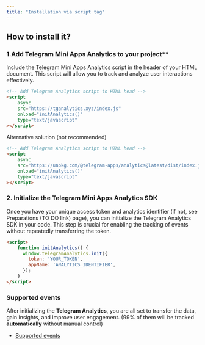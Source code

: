 ```yaml
---
title: "Installation via script tag"
---
```


## How to install it?

### 1.Add Telegram Mini Apps Analytics to your project\*\*

Include the Telegram Mini Apps Analytics script in the header of your HTML document. This script will allow you to track and analyze user interactions effectively.

```html
<!-- Add Telegram Analytics script to HTML head -->
<script
    async
    src="https://tganalytics.xyz/index.js"
    onload="initAnalytics()"
    type="text/javascript"
></script>
```

Alternative solution (not recommended)

```html
<!-- Add Telegram Analytics script to HTML head -->
<script
    async
    src="https://unpkg.com/@telegram-apps/analytics@latest/dist/index.js"
    onload="initAnalytics()"
    type="text/javascript"
></script>
```

### 2. Initialize the **Telegram Mini Apps Analytics** SDK

Once you have your unique access token and analytics identifier (if not, see Preparations (TO DO link)  page), you can initialize the Telegram Analytics SDK in your code. This step is crucial for enabling the tracking of events without repeatedly transferring the token.

```html
<script>
    function initAnalytics() {
      window.telegramAnalytics.init({
        token: 'YOUR_TOKEN',
        appName: 'ANALYTICS_IDENTIFIER',
      });
    }
</script>
```

### Supported events

After initializing the **Telegram Analytics**, you are all set to transfer the data, gain insights, and improve user engagement. (99% of them will be tracked **automatically** without manual control)

- [Supported events](/ecosystem/tma/analytics/supported-events)
